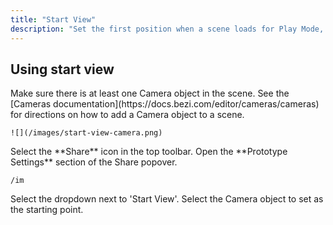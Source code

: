 ```yaml
---
title: "Start View"
description: "Set the first position when a scene loads for Play Mode, Published Mode, and Immersive Mode in VR."
---
```


## Using start view

<Steps>
  <Step title="Step 1">
    Make sure there is at least one Camera object in the scene. See the [Cameras documentation](https://docs.bezi.com/editor/cameras/cameras) for directions on how to add a Camera object to a scene.

    ![](/images/start-view-camera.png)
  </Step>

  <Step title="Step 2">
    Select the **Share** icon in the top toolbar.
  </Step>

  <Step title="Step 3">
    Open the **Prototype Settings** section of the Share popover.

    /im
  </Step>

  <Step title="Step 4">
    Select the dropdown next to 'Start View'.
  </Step>

  <Step title="Step 5">
    Select the Camera object to set as the starting point.
  </Step>
</Steps>
